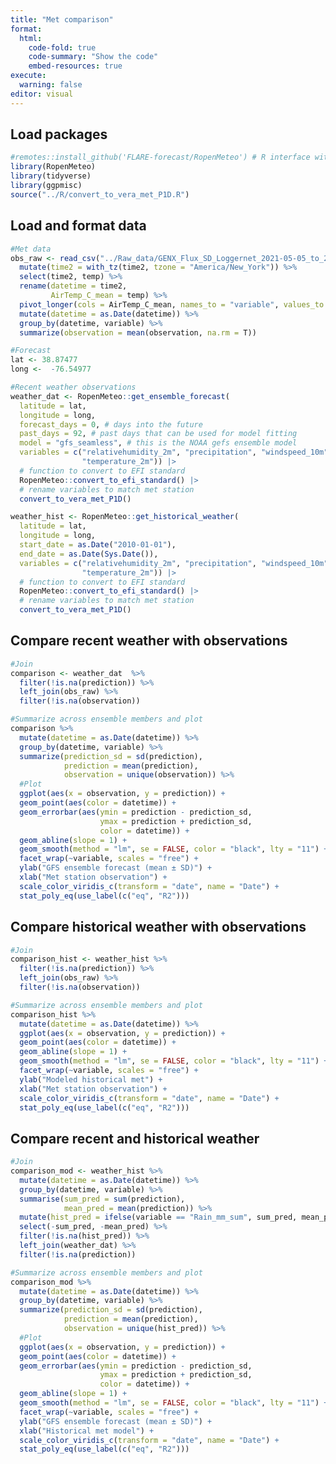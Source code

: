 ```yaml
---
title: "Met comparison"
format:
  html:
    code-fold: true
    code-summary: "Show the code"
    embed-resources: true
execute:
  warning: false
editor: visual
---
```


## Load packages

```r
#remotes::install_github('FLARE-forecast/RopenMeteo') # R interface with API OpenMeteo - weather forecasts
library(RopenMeteo)
library(tidyverse)
library(ggpmisc)
source("../R/convert_to_vera_met_P1D.R")
```

## Load and format data

```r
#Met data
obs_raw <- read_csv("../Raw_data/GENX_Flux_SD_Loggernet_2021-05-05_to_2022-12-31_derived.csv", show_col_types = FALSE) %>%
  mutate(time2 = with_tz(time2, tzone = "America/New_York")) %>%
  select(time2, temp) %>%
  rename(datetime = time2,
         AirTemp_C_mean = temp) %>%
  pivot_longer(cols = AirTemp_C_mean, names_to = "variable", values_to = "observation") %>%
  mutate(datetime = as.Date(datetime)) %>%
  group_by(datetime, variable) %>%
  summarize(observation = mean(observation, na.rm = T))

#Forecast
lat <- 38.87477
long <-  -76.54977

#Recent weather observations
weather_dat <- RopenMeteo::get_ensemble_forecast(
  latitude = lat,
  longitude = long,
  forecast_days = 0, # days into the future
  past_days = 92, # past days that can be used for model fitting
  model = "gfs_seamless", # this is the NOAA gefs ensemble model
  variables = c("relativehumidity_2m", "precipitation", "windspeed_10m", 
                "temperature_2m")) |> 
  # function to convert to EFI standard
  RopenMeteo::convert_to_efi_standard() |>
  # rename variables to match met station
  convert_to_vera_met_P1D() 

weather_hist <- RopenMeteo::get_historical_weather(
  latitude = lat,
  longitude = long,
  start_date = as.Date("2010-01-01"),
  end_date = as.Date(Sys.Date()),
  variables = c("relativehumidity_2m", "precipitation", "windspeed_10m", 
                "temperature_2m")) |> 
  # function to convert to EFI standard
  RopenMeteo::convert_to_efi_standard() |>
  # rename variables to match met station
  convert_to_vera_met_P1D() 
```

## Compare recent weather with observations

```r
#Join
comparison <- weather_dat  %>%
  filter(!is.na(prediction)) %>%
  left_join(obs_raw) %>%
  filter(!is.na(observation)) 

#Summarize across ensemble members and plot
comparison %>%
  mutate(datetime = as.Date(datetime)) %>%
  group_by(datetime, variable) %>%
  summarize(prediction_sd = sd(prediction),
            prediction = mean(prediction),
            observation = unique(observation)) %>%
  #Plot
  ggplot(aes(x = observation, y = prediction)) +
  geom_point(aes(color = datetime)) +
  geom_errorbar(aes(ymin = prediction - prediction_sd, 
                    ymax = prediction + prediction_sd,
                    color = datetime)) +
  geom_abline(slope = 1) +
  geom_smooth(method = "lm", se = FALSE, color = "black", lty = "11") +
  facet_wrap(~variable, scales = "free") +
  ylab("GFS ensemble forecast (mean ± SD)") +
  xlab("Met station observation") +
  scale_color_viridis_c(transform = "date", name = "Date") +
  stat_poly_eq(use_label(c("eq", "R2")))
```

## Compare historical weather with observations

```r
#Join
comparison_hist <- weather_hist %>%
  filter(!is.na(prediction)) %>%
  left_join(obs_raw) %>%
  filter(!is.na(observation)) 

#Summarize across ensemble members and plot
comparison_hist %>%
  mutate(datetime = as.Date(datetime)) %>%
  ggplot(aes(x = observation, y = prediction)) +
  geom_point(aes(color = datetime)) +
  geom_abline(slope = 1) +
  geom_smooth(method = "lm", se = FALSE, color = "black", lty = "11") +
  facet_wrap(~variable, scales = "free") +
  ylab("Modeled historical met") +
  xlab("Met station observation") +
  scale_color_viridis_c(transform = "date", name = "Date") +
  stat_poly_eq(use_label(c("eq", "R2")))
```

## Compare recent and historical weather

```r
#Join
comparison_mod <- weather_hist %>%
  mutate(datetime = as.Date(datetime)) %>%
  group_by(datetime, variable) %>%
  summarise(sum_pred = sum(prediction),
            mean_pred = mean(prediction)) %>%
  mutate(hist_pred = ifelse(variable == "Rain_mm_sum", sum_pred, mean_pred)) %>%
  select(-sum_pred, -mean_pred) %>%
  filter(!is.na(hist_pred)) %>%
  left_join(weather_dat) %>%
  filter(!is.na(prediction)) 

#Summarize across ensemble members and plot
comparison_mod %>%
  mutate(datetime = as.Date(datetime)) %>%
  group_by(datetime, variable) %>%
  summarize(prediction_sd = sd(prediction),
            prediction = mean(prediction),
            observation = unique(hist_pred)) %>%
  #Plot
  ggplot(aes(x = observation, y = prediction)) +
  geom_point(aes(color = datetime)) +
  geom_errorbar(aes(ymin = prediction - prediction_sd, 
                    ymax = prediction + prediction_sd,
                    color = datetime)) +
  geom_abline(slope = 1) +
  geom_smooth(method = "lm", se = FALSE, color = "black", lty = "11") +
  facet_wrap(~variable, scales = "free") +
  ylab("GFS ensemble forecast (mean ± SD)") +
  xlab("Historical met model") +
  scale_color_viridis_c(transform = "date", name = "Date") +
  stat_poly_eq(use_label(c("eq", "R2")))
```
